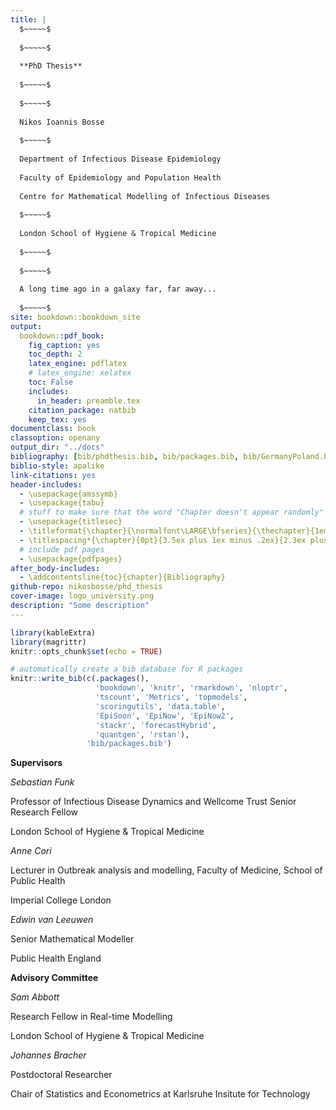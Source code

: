 ```yaml
--- 
title: |
  $~~~~~$
  
  $~~~~~$
  
  **PhD Thesis**
  
  $~~~~~$
  
  $~~~~~$
  
  Nikos Ioannis Bosse
  
  $~~~~~$
  
  Department of Infectious Disease Epidemiology
  
  Faculty of Epidemiology and Population Health
  
  Centre for Mathematical Modelling of Infectious Diseases
  
  $~~~~~$
  
  London School of Hygiene & Tropical Medicine
  
  $~~~~~$
  
  $~~~~~$
  
  A long time ago in a galaxy far, far away...
  
  $~~~~~$
site: bookdown::bookdown_site
output: 
  bookdown::pdf_book:
    fig_caption: yes
    toc_depth: 2
    latex_engine: pdflatex
    # latex_engine: xelatex
    toc: False
    includes:
      in_header: preamble.tex
    citation_package: natbib
    keep_tex: yes
documentclass: book
classoption: openany
output_dir: "../docs"
bibliography: [bib/phdthesis.bib, bib/packages.bib, bib/GermanyPoland.bib] # bib/scoringutils.bib, 
biblio-style: apalike
link-citations: yes
header-includes:
  - \usepackage{amssymb}
  - \usepackage{tabu}
  # stuff to make sure that the word "Chapter doesn't appear randomly"
  - \usepackage{titlesec} 
  - \titleformat{\chapter}{\normalfont\LARGE\bfseries}{\thechapter}{1em}{}
  - \titlespacing*{\chapter}{0pt}{3.5ex plus 1ex minus .2ex}{2.3ex plus .2ex}
  # include pdf pages
  - \usepackage{pdfpages}
after_body-includes:
  - \addcontentsline{toc}{chapter}{Bibliography}
github-repo: nikosbosse/phd_thesis
cover-image: logo_university.png
description: "Some description"
---
```


```r
library(kableExtra)
library(magrittr)
knitr::opts_chunk$set(echo = TRUE)
```


```r
# automatically create a bib database for R packages
knitr::write_bib(c(.packages(), 
                   'bookdown', 'knitr', 'rmarkdown', 'nloptr',
                   'tscount', 'Metrics', 'topmodels',
                   'scoringutils', 'data.table',
                   'EpiSoon', 'EpiNow', 'EpiNow2',
                   'stackr', 'forecastHybrid', 
                   'quantgen', 'rstan'), 
                 'bib/packages.bib')
```



\vspace*{\fill}

**Supervisors**

*Sebastian Funk*

Professor of Infectious Disease Dynamics and Wellcome Trust Senior Research Fellow

London School of Hygiene & Tropical Medicine

\vspace{10pt}

*Anne Cori*

Lecturer in Outbreak analysis and modelling, Faculty of Medicine, School of Public Health

Imperial College London

\vspace{10pt}

*Edwin van Leeuwen*

Senior Mathematical Modeller

Public Health England

\vspace{30pt}

**Advisory Committee**

*Sam Abbott*

Research Fellow in Real-time Modelling

London School of Hygiene & Tropical Medicine

\vspace{10pt}

*Johannes Bracher*

Postdoctoral Researcher

Chair of Statistics and Econometrics at Karlsruhe Insitute for Technology 

\vspace*{\fill}


\newpage
